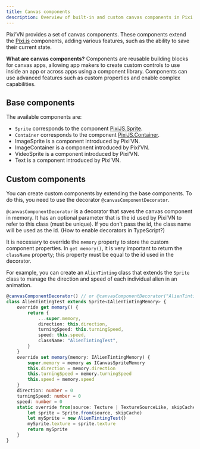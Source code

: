 ```yaml
---
title: Canvas components
description: Overview of built-in and custom canvas components in Pixi’VN, including extension and memory features.
---
```


Pixi’VN provides a set of canvas components. These components extend the [Pixi.js](https://pixijs.com/) components, adding various features, such as the ability to save their current state.

**What are canvas components?** Components are reusable building blocks for canvas apps, allowing app makers to create custom controls to use inside an app or across apps using a component library. Components can use advanced features such as custom properties and enable complex capabilities.

## Base components

The available components are:

- `Sprite` corresponds to the component [PixiJS.Sprite](https://pixijs.com/8.x/guides/components/sprites).
- `Container` corresponds to the component [PixiJS.Container](https://pixijs.com/8.x/guides/components/containers).
- <DynamicLink href="/start/canvas-image">ImageSprite</DynamicLink> is a component introduced by Pixi’VN.
- <DynamicLink href="/start/canvas-image-container">ImageContainer</DynamicLink> is a component introduced by Pixi’VN.
- <DynamicLink href="/start/canvas-video">VideoSprite</DynamicLink> is a component introduced by Pixi’VN.
- <DynamicLink href="/start/canvas-text">Text</DynamicLink> is a component introduced by Pixi’VN.

## Custom components

You can create custom components by extending the base components. To do this, you need to use the decorator `@canvasComponentDecorator`.

`@canvasComponentDecorator` is a decorator that saves the canvas component in memory. It has an optional parameter that is the id used by Pixi’VN to refer to this class (must be unique). If you don't pass the id, the class name will be used as the id. (<DynamicLink href="/other-topics/faq#how-enable-the-decorators-in-typescript">How to enable decorators in TypeScript?</DynamicLink>)

It is necessary to override the `memory` property to store the custom component properties.
In `get memory()`, it is very important to return the `className` property; this property must be equal to the id used in the decorator.

For example, you can create an `AlienTinting` class that extends the `Sprite` class to manage the direction and speed of each individual alien in an animation.

```typescript title="canvas/components/AlienTinting.ts"
@canvasComponentDecorator() // or @canvasComponentDecorator("AlienTintingTest")
class AlienTintingTest extends Sprite<IAlienTintingMemory> {
    override get memory() {
        return {
            ...super.memory,
            direction: this.direction,
            turningSpeed: this.turningSpeed,
            speed: this.speed,
            className: "AlienTintingTest",
        }
    }
    override set memory(memory: IAlienTintingMemory) {
        super.memory = memory as ICanvasSpriteMemory
        this.direction = memory.direction
        this.turningSpeed = memory.turningSpeed
        this.speed = memory.speed
    }
    direction: number = 0
    turningSpeed: number = 0
    speed: number = 0
    static override from(source: Texture | TextureSourceLike, skipCache?: boolean) {
        let sprite = Sprite.from(source, skipCache)
        let mySprite = new AlienTintingTest()
        mySprite.texture = sprite.texture
        return mySprite
    }
}
```
